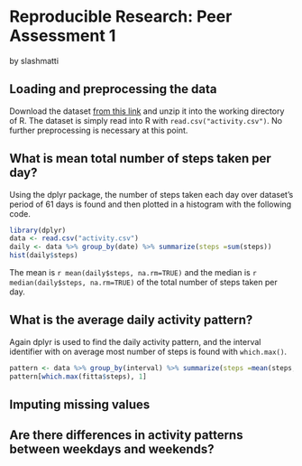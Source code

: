 # Reproducible Research: Peer Assessment 1
by slashmatti


## Loading and preprocessing the data
Download the dataset [from this link](https://d396qusza40orc.cloudfront.net/repdata%2Fdata%2Factivity.zip) and unzip it into the working directory of R. The dataset is simply read into R with `read.csv("activity.csv")`. No further preprocessing is necessary at this point.


## What is mean total number of steps taken per day?
Using the dplyr package, the number of steps taken each day over dataset's period of 61 days is found and then plotted in a histogram with the following code.
```r
library(dplyr)
data <- read.csv("activity.csv")
daily <- data %>% group_by(date) %>% summarize(steps =sum(steps))
hist(daily$steps)
```

The mean is `r mean(daily$steps, na.rm=TRUE)` and the median is `r median(daily$steps, na.rm=TRUE)` of the total number of steps taken per day.


## What is the average daily activity pattern?
Again dplyr is used to find the daily activity pattern, and the interval identifier with on average most number of steps is found with `which.max()`.
```r
pattern <- data %>% group_by(interval) %>% summarize(steps =mean(steps, na.rm=TRUE))
pattern[which.max(fitta$steps), 1]
```

## Imputing missing values



## Are there differences in activity patterns between weekdays and weekends?

